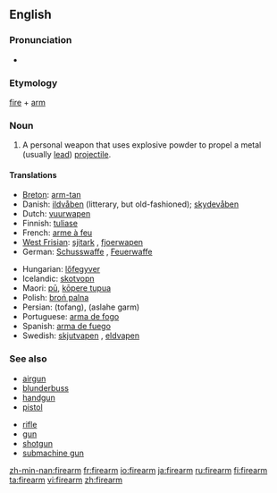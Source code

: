 ==English==

===Pronunciation===
* {{audio|en-us-firearm.ogg|Audio (US)}}

===Etymology===
[[fire]] + [[arm]]

===Noun===
{{wikipedia}}
{{en-noun}}

# A personal weapon that uses explosive powder to propel a metal (usually [[lead]]) [[projectile]].

====Translations====
{{top}}
* [[Breton]]: [[arm-tan]] {{m}}
* Danish: [[ildvåben]] {{n}} (litterary, but old-fashioned); [[skydevåben]] {{n}}
* Dutch: [[vuurwapen]] {{n}}
* Finnish: [[tuliase]]
* French: [[arme à feu]] {{f}}
* [[West Frisian]]: [[sjitark]] {{n}}, [[fjoerwapen]] {{n}}
* German: [[Schusswaffe]] {{f}}, [[Feuerwaffe]] {{f}}
{{mid}}
* Hungarian: [[lőfegyver]]
* Icelandic: [[skotvopn]] {{n}}
* Maori: [[pū]], [[kōpere tupua]]
* Polish: [[broń palna]] {{f}}
* Persian: {{fa-Arab|[[تفنگ]]}} (tofang), {{fa-Arab|[[اسلحه گرم]]}} (aslahe garm)
* Portuguese: [[arma de fogo]] {{f}}
* Spanish: [[arma de fuego]] {{f}}
* Swedish: [[skjutvapen]] {{n}}, [[eldvapen]] {{n}}
{{bottom}}

===See also===
{{top}}
* [[airgun]]
* [[blunderbuss]]
* [[handgun]]
* [[pistol]]
{{mid}}
* [[rifle]]
* [[gun]]
* [[shotgun]]
* [[submachine gun]]
{{bottom}}

[[zh-min-nan:firearm]]
[[fr:firearm]]
[[io:firearm]]
[[ja:firearm]]
[[ru:firearm]]
[[fi:firearm]]
[[ta:firearm]]
[[vi:firearm]]
[[zh:firearm]]